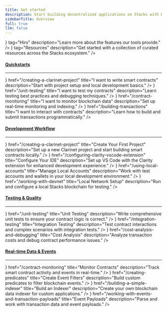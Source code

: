 ```yaml
---
title: Get started
description: Start building decentralized applications on Stacks with Hiro tools.
sidebarTitle: Overview
full: true
llm: false
---
```


<div className='flex flex-col space-y-10 pt-0'>

<Cards>
  <SecondaryCard
    href="/features"
    title="Intro to Hiro tooling"
    icon={<Hiro />}
    tag="Hiro"
    description="Learn more about the features our tools provide."
  />
  <SecondaryCard
    href="/recommended-resources"
    title="Recommended resources"
    icon={<NotebookIcon />}
    tag="Resources"
    description="Get started with a collection of curated resources across the Stacks ecosystem."
  />
</Cards>

<div className="flex flex-col">
  <h4 id="explore-by-goal" className="scroll-m-20">
    <a
      href="#explore-by-goal"
      className="not-prose group text-sm text-muted-foreground uppercase"
    >
      Quickstarts
    </a>
  </h4>
  <hr className="border-t border-border my-2" />
  <Cards>
    <SmallCard
      icon={<Rocket />}
      href="/creating-a-clarinet-project"
      title="I want to write smart contracts"
      description="Start with project setup and local development basics."
    />
    <SmallCard
      icon={<Shield />}
      href="/unit-testing"
      title="I want to test my contracts"
      description="Learn testing best practices and debugging techniques."
    />
    <SmallCard
      icon={<Zap />}
      href="/contract-monitoring"
      title="I want to monitor blockchain data"
      description="Set up real-time monitoring and indexing."
    />
    <SmallCard
      icon={<Hammer />}
      href="/building-transactions"
      title="I want to interact with contracts"
      description="Learn how to build and submit transactions programmatically."
    />
  </Cards>
</div>

<div className="flex flex-col">
  <h4 id="explore-by-workflow" className="scroll-m-20">
    <a
      href="#explore-by-workflow"
      className="not-prose group text-sm text-muted-foreground uppercase"
    >
      Development Workflow
    </a>
  </h4>
  <hr className="border-t border-border my-2" />
  <Cards>
    <SmallCard
      icon={<Code />}
      href="/creating-a-clarinet-project"
      title="Create Your First Project"
      description="Set up a new Clarinet project and start building smart contracts locally."
    />
    <SmallCard
      icon={<Terminal />}
      href="/configuring-clarity-vscode-extension"
      title="Configure Your IDE"
      description="Set up VS Code with the Clarity extension for enhanced development experience."
    />
    <SmallCard
      icon={<Wallet />}
      href="/using-local-accounts"
      title="Manage Local Accounts"
      description="Work with test accounts and wallets in your local development environment."
    />
    <SmallCard
      icon={<Database />}
      href="/working-with-devnet"
      title="Local Network Setup"
      description="Run and configure a local Stacks blockchain for testing."
    />
  </Cards>
</div>

<div className="flex flex-col">
  <h4 id="explore-by-testing" className="scroll-m-20">
    <a
      href="#explore-by-testing"
      className="not-prose group text-sm text-muted-foreground uppercase"
    >
      Testing & Quality
    </a>
  </h4>
  <hr className="border-t border-border my-2" />
  <Cards>
    <SmallCard
      icon={<TestTube />}
      href="/unit-testing"
      title="Unit Testing"
      description="Write comprehensive unit tests to ensure your contract logic is correct."
    />
    <SmallCard
      icon={<Layers />}
      href="/integration-testing"
      title="Integration Testing"
      description="Test contract interactions and complex scenarios with integration tests."
    />
    <SmallCard
      icon={<Calculator />}
      href="/cost-analysis-and-debugging"
      title="Cost Analysis"
      description="Analyze transaction costs and debug contract performance issues."
    />
  </Cards>
</div>

<div className="flex flex-col">
  <h4 id="explore-by-events" className="scroll-m-20">
    <a
      href="#explore-by-events"
      className="not-prose group text-sm text-muted-foreground uppercase"
    >
      Real-time Data & Events
    </a>
  </h4>
  <hr className="border-t border-border my-2" />
  <Cards>
    <SmallCard
      icon={<Activity />}
      href="/contract-monitoring"
      title="Monitor Contracts"
      description="Track smart contract activity and events in real-time."
    />
    <SmallCard
      icon={<Filter />}
      href="/creating-predicates"
      title="Create Event Filters"
      description="Build custom predicates to filter blockchain events."
    />
    <SmallCard
      icon={<Server />}
      href="/building-a-simple-indexer"
      title="Build an Indexer"
      description="Create your own blockchain data indexer for custom applications."
    />
    <SmallCard
      icon={<Package />}
      href="/working-with-events-and-transaction-payloads"
      title="Event Payloads"
      description="Parse and work with transaction data and event payloads."
    />
  </Cards>
</div>
</div>

<PageFooter />
